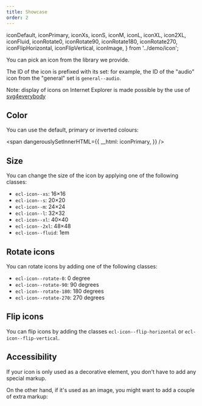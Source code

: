 ```yaml
---
title: Showcase
order: 2
---
```


  iconDefault,
  iconPrimary,
  iconXs,
  iconS,
  iconM,
  iconL,
  iconXL,
  icon2XL,
  iconFluid,
  iconRotate0,
  iconRotate90,
  iconRotate180,
  iconRotate270,
  iconFlipHorizontal,
  iconFlipVertical,
  iconImage,
} from '../demo/icon';

<Playground system="ec" selectedKind="components-icon" selectedStory="general">
  <span
    dangerouslySetInnerHTML={{
      __html: iconDefault,
    }}
  />
</Playground>

You can pick an icon from <Link to="/ec/guidelines/iconography/">the library we provide</Link>.

The ID of the icon is prefixed with its set: for example, the ID of the "audio" icon from the "general" set is `general--audio`.

Note: display of icons on Internet Explorer is made possible by the use of [svg4everybody](https://github.com/jonathantneal/svg4everybody)

## Color

You can use the default, primary or inverted colours:

<Playground system="ec" selectedKind="components-icon" selectedStory="general">
  <span
    dangerouslySetInnerHTML={{
      __html: iconDefault,
    }}
  />

  <span
    dangerouslySetInnerHTML={{
      __html: iconPrimary,
    }}
  />
</Playground>

## Size

You can change the size of the icon by applying one of the following classes:

- `ecl-icon--xs`: 16&times;16
- `ecl-icon--s`: 20&times;20
- `ecl-icon--m`: 24&times;24
- `ecl-icon--l`: 32&times;32
- `ecl-icon--xl`: 40&times;40
- `ecl-icon--2xl`: 48&times;48
- `ecl-icon--fluid`: 1em

<Playground system="ec" selectedKind="components-icon" selectedStory="general">
  <span
    dangerouslySetInnerHTML={{
      __html: iconXs,
    }}
  />
  <span
    dangerouslySetInnerHTML={{
      __html: iconS,
    }}
  />
  <span
    dangerouslySetInnerHTML={{
      __html: iconM,
    }}
  />
  <span
    dangerouslySetInnerHTML={{
      __html: iconL,
    }}
  />
  <span
    dangerouslySetInnerHTML={{
      __html: iconXL,
    }}
  />
  <span
    dangerouslySetInnerHTML={{
      __html: icon2XL,
    }}
  />
  <span
    dangerouslySetInnerHTML={{
      __html: iconFluid,
    }}
  />
</Playground>

## Rotate icons

You can rotate icons by adding one of the following classes:

- `ecl-icon--rotate-0`: 0 degree
- `ecl-icon--rotate-90`: 90 degrees
- `ecl-icon--rotate-180`: 180 degrees
- `ecl-icon--rotate-270`: 270 degrees

<Playground system="ec" selectedKind="components-icon" selectedStory="general">
  <span
    dangerouslySetInnerHTML={{
      __html: iconRotate0,
    }}
  />
  <span
    dangerouslySetInnerHTML={{
      __html: iconRotate90,
    }}
  />
  <span
    dangerouslySetInnerHTML={{
      __html: iconRotate180,
    }}
  />
  <span
    dangerouslySetInnerHTML={{
      __html: iconRotate270,
    }}
  />
</Playground>

## Flip icons

You can flip icons by adding the classes `ecl-icon--flip-horizontal` or `ecl-icon--flip-vertical`.

<Playground system="ec" selectedKind="components-icon" selectedStory="general">
  <span
    dangerouslySetInnerHTML={{
      __html: iconFlipHorizontal,
    }}
  />
  <span
    dangerouslySetInnerHTML={{
      __html: iconFlipVertical,
    }}
  />
</Playground>

## Accessibility

If your icon is only used as a decorative element, you don't have to add any special markup.

On the other hand, if it's used as an image, you might want to add a couple of extra markup:

<Playground system="ec" selectedKind="components-icon" selectedStory="general">
  <span
    dangerouslySetInnerHTML={{
      __html: iconImage,
    }}
  />
</Playground>
